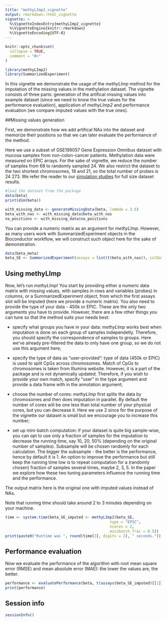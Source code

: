 ```yaml
---
title: "methyLImp2_vignette"
output: rmarkdown::html_vignette
vignette: >
  %\VignetteIndexEntry{methyLImp2_vignette}
  %\VignetteEngine{knitr::rmarkdown}
  %\VignetteEncoding{UTF-8}
---
```


```r
knitr::opts_chunk$set(
  collapse = TRUE,
  comment = "#>"
)
```

```r
library(methyLImp2)
library(SummarizedExperiment)
```

In this vignette we demonstrate the usage of the *methyLImp* method for the imputation of the missing values in the methylation dataset. The vignette consists of three parts: generation of the artifical missing values into example dataset (since we need to know the true values for the performance evaluation), application of *methyLImp2* and performance evaluation (we compare imputed values with the true ones).

##Missing values generation

First, we demonstrate how we add artifical NAs into the dataset and memorize their positions so that we can later evaluate the performance of the method.

Here we use a subset of GSE199057 Gene Expression Omnibus dataset with mucosa samples from non-colon-cancer patients.  Methylation data were measured on EPIC arrays. For the sake of vignette, we reduce the number of samples from 68 to randomly sampled 24. We also restrict the dataset to the two shortest chromosomes, 18 and 21, so the total number of probes is 24 273. We refer the reader to our [simulation studies](https://github.com/annaplaksienko/methyLImp2_simulation_studies) for full size dataset results.

```r
#load the dataset from the package
data(beta)
print(dim(beta))

with_missing_data <- generateMissingData(beta, lambda = 3.5)
beta_with_nas <- with_missing_data$beta_with_nas
na_positions <- with_missing_data$na_positions
```

You can provide a numeric matrix as an argument for *methyLImp*. However, as many users work with SummarizedExperiment objects in the Bioconductor workflow, we will construct such object here for the sake of demonstration. 
```r
data(beta_meta)
beta_SE <- SummarizedExperiment(assays = list(t(beta_with_nas)), colData = beta_meta)
```

## Using methyLImp

Now, let's run *methyLImp*! You start by providing either a numeric data matrix with missing values, with samples in rows and variables (probes) in columns, or a SummarizedExperiment object, from which the first assays slot will be imputed (here we provide a numeric matrix). You also need to provide the type of your data - 450k or EPIC. These are the only two arguments you have to provide. However, there are a few other things you can tune so that the method suits your needs best: 

* specify what groups you have in your data: *methyLImp* works best when imputation is done on each group of samples independetly. Therefore, you should specify the correspondence of samples to groups. Here we've already pre-filtered the data to only have one group, so we do not use this argument here;

* specify the type of data as "user-provided": type of data (450k or EPIC) is used to split CpGs across chromosomes. Match of CpGs to chromosomes is taken from Illumina website. However, it is a part of the package and is not dynamically updated. Therefore, if you wish to provide your own match, specify "user" in the type argument and provide a data frame with in the annotation argument; 

* choose the number of cores: *methyLImp* first splits the data by chromosomes and then does imputation in parallel. By default the number of cores will be one less than total number of your physical cores, but you can decrease it. Here we use 2 since for the purpose of the vignette our dataset is small but we encourage you to increase this number; 

* set up mini-batch computation: if your dataset is quite big sample-wise, you can opt to use only a fraction of samples for the imputation to decrease the running time, say 10, 20, 50% (depending on the original number of samples). Subsample will be chosen randomly for each calculation. The bigger the subsample - the better is the performance, hence by default it is 1. An option to improve the performance but still keep the running time low is to repeat computation for a (randomly chosen) fraction of samples several times, maybe 2, 3, 5. In the paper we explore how these two tuning parameters influence the running time and the performance.

The output matrix here is the original one with imputed values instead of NAs.

Note that running time should take around 2 to 3 minutes depending on your machine.

```r
time <- system.time(beta_SE_imputed <- methyLImp2(beta_SE, 
                                               type = "EPIC", 
                                               ncores = 2,
                                               minibatch_frac = 0.5))
print(paste0("Runtime was ", round(time[3], digits = 2), " seconds."))
```

## Performance evaluation

Now we evaluate the performance of the algorithm with root mean square error (RMSE) and mean absolute error (MAE): the lower the values are, the better.

```r
performance <- evaluatePerformance(beta, t(assays(beta_SE_imputed)[[1]]), na_positions)
print(performance)
```

## Session info

```r
sessionInfo()
```